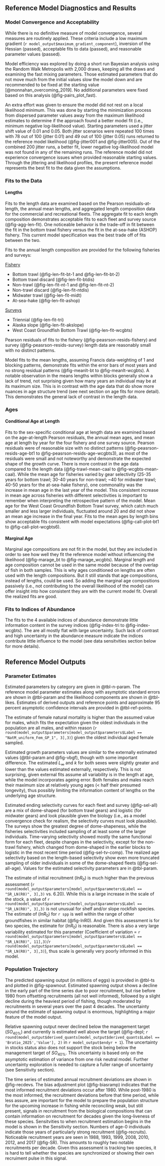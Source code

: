 ## Reference Model Diagnostics and Results


### Model Convergence and Acceptability {#model-convergence}

While there is no definitive measure of model convergence, several measures are routinely applied. These criteria include a low maximum gradient (`r model_output$maximum_gradient_component`), inversion of the Hessian (passed), acceptable fits to data (passed), and reasonable parameter values (passed). 

Model efficiency was explored by doing a short run Bayesian analysis using the Random Walk Metropolis with 2,000 draws, keeping all the draws and examining the fast mixing parameters. Those estimated parameters that do not move much from the initial values slow the model down and are recommended to be fixed at the starting value [@monnahan_overcoming_2019]. No additional parameters were fixed based on this analysis (@fig-pairs_plot_fast).

An extra effort was given to ensure the model did not rest on a local likelihood minimum. This was done by starting the minimization process from dispersed parameter values away from the maximum likelihood estimates to determine if the approach found a better model fit (i.e., minimum negative log-likelihood value). Starting parameters used a jitter shift value of 0.01 and 0.05. Both jitter scenarios were repeated 100 times with 78 out of 100 (jitter 0.01) and 49 out of 100 (jitter 0.05) runs returned to the reference model likelihood (@fig-jitter001 and @fig-jitter005). Out of the combined 200 jitter runs, a better fit, lower negative log-likelihood model was not found in any of the remaining runs. The reference model did not experience convergence issues when provided reasonable starting values. Through the jittering and likelihood profiles, the present reference model represents the best fit to the data given the assumptions. 


### Fits to the Data


#### Lengths

Fits to the length data are examined based on the Pearson residuals-at-length, the annual mean lengths, and aggregated length composition data for the commercial and recreational fleets. The aggregate fit to each length composition demonstrates acceptable fits to each fleet and survey source (@fig-agg-len-fit). One noticeable behavior is the trade-off in fit between the fit in the bottom trawl fishery versus the fit in the at-sea-hake (ASHOP) fishery. This current model specification was the best trade off of fits between the two. 

Fits to the annual length composition are provided for the following fisheries and surveys:

<u>Fishery</u>

* Bottom trawl (@fig-len-fit-bt-1 and @fig-len-fit-bt-2)
* Bottom trawl discard (@fig-len-fit-btdis)
* Non-trawl (@fig-len-fit-nt-1 and @fig-len-fit-nt-2)
* Non-trawl discard (@fig-len-fit-ntdis)
* Midwater trawl (@fig-len-fit-midt)
* At-sea-hake (@fig-len-fit-ashop)

<u>Surveys</u>

* Triennial (@fig-len-fit-tri)
* Alaska slope (@fig-len-fit-akslope)
* West Coast Groundfish Bottom Trawl (@fig-len-fit-wcgbts)


Pearson residuals of fits to the fishery (@fig-peasrson-resids-fishery) and survey (@fig-peasrson-resids-survey) length data are reasonably small with no distinct patterns. 

Model fits to the mean lengths, assuming Francis data-weighting of 1 and blocking patterns, demonstrate fits within the error bars of most years and no strong residual patterns (@fig-meanlt-bt to @fig-meanlt-wcgbts). A notable observation in the means lengths within blocks generally show a lack of trend, not surprising given how many years an individual may be at its maximum size. This is in contrast with the age data that do show more nuances in age structure trend (see next section on age fits for more detail). This demonstrates the general lack of contrast in the length data.


### Ages

#### Conditional Age at Length

Fits to the sex-specific conditional age at length data are examined based on the age-at-length Pearson residuals, the annual mean ages, and mean age at length by year for the four fishery and one survey source. Pearson residuals were of reasonable size with no distinct patterns (@fig-peasrson-resids-age-bt1 to @fig-peasrson-resids-age-wcgbts3), as most of the residuals were small and not noteworthy and demonstrate the expected shape of the growth curve. There is more contrast in the age data compared to the length data (@fig-trawl-mean-caal to @fig-wcgbts-mean-caal). While the mean age for fisheries varied by gear selectivity (25-35 years for bottom trawl; 30-40 years for non-trawl; ~40 for midwater trawl; 40-50 years for the at-sea-hake fishery), one commonality was the increase in mean age in the last year of the model. This consistent increase in mean age across fisheries with different selectivities is important to remember when interpreting the retrospective pattern of the model. Mean age for the West Coast Groundfish Bottom Trawl survey, which catch much smaller and less larger individuals, fluctuated around 20 and did not show an mean age increase in the final year. Fits to the mean ages by length bins show acceptable fits consistent with model expectations (@fig-call-plot-bt1 to @fig-call-plot-wcgbts6).

#### Marginal Age

Marginal age compositions are not fit in the model, but they are included in order to see how well they fit the reference model without influencing the likelihood (@fig-marage_bt to @fig-marage_wcgbts). Marginal length and age composition cannot be used in the same model because of the overlap of fish in both samples. This is why ages conditioned on lengths are often used with the length compositions. But it still stands that age compositions, instead of lengths, could be used. So adding the marginal age compositions passively (i.e., not contributing to the overall likelihood of the model) can offer insight into how consistent they are with the current model fit. Overall the realized fits are good.  

### Fits to Indices of Abundance

The fits to the 4 available indices of abundance demonstrate little information content in the survey indices (@fig-index-tri to @fig-index-wcgbts). The are all mostly flat with large uncertainty. Such lack of contrast and high uncertainty in the abundance measure indicate the indices contribute little influence to the model (see data sensitvities section below for more details).


## Reference Model Outputs 

### Parameter Estimates

Estimated parameters by category are given in @tbl-n-param. The reference model parameter estimates along with asymptotic standard errors are shown in @tbl-param and the likelihood components are shown in @tbl-likes. Estimates of derived outputs and reference points and approximate 95 percent asymptotic confidence intervals are provided in @tbl-ref-points. 

The estimate of female natural mortality is higher than the assumed value for males, which fits the expectation given the oldest individuals in the population are all males, and within reason (`r round(model_output$parameters[model_output$parameters$Label == "NatM_uniform_Fem_GP_1", 3],3)`) given the oldest individual aged female sampled. 

Estimated growth parameters values are similar to the externally estimated values (@tbl-param and @fig-vbgf), though with some important difference. The estimated $L_{\infty}$ and $k$ for both sexes were slightly greater and lower than the values estimated externally, respectively. This is not surprising, given external fits assume all variability is in the length at age, while the model incorporates ageing error. Both females and males reach their maximum size at relatively young ages (< half their presumed longevity), thus possibly limiting the information content of lengths on the underlying age structure.

Estimated ending selectivity curves for each fleet and survey (@fig-sel-all) are a mix of dome-shaped (for bottom trawl gears) and logistic (for midwater gears) and look plausible given the biology (i.e., as a model convergence check for realism, the selectivity curves must look plausible). The surveys show the greatest degree of dome-shapeness, while the fisheries selectivities included sampling of at least some of the larger individuals. Time-varying selectivity showed mostly the same functional form for each fleet, despite changes in the selectivity, except for the non-trawl fishery, which changed from dome-shaped in the earlier blocks to logistic in the most recent time period (@fig-sel-tv-comp). The realized age selectivity based on the length-based selectivity show even more truncated sampling of older individuals in some of the dome-shaped fleets (@fig-sel-all-age). Values for the estimated selectivity parameters are in @tbl-param.

The estimate of initial recruitment ($lnR_0$) is much higher than the previous assessment (`r round(model_output$parameters[model_output$parameters$Label == "SR_LN(R0)", 3],3)` vs. 6.20). While this is a large increase in the scale of the stock, a value of `r round(model_output$parameters[model_output$parameters$Label == "SR_LN(R0)", 3],3)` is not unusual for shelf and/or slope rockfish species. The estimate of ($lnR_0$) for `r spp` is well within the range of other groundfishes in similar habitat (@fig-lnR0). And given this assessment is for two species, the estimate for ($lnR_0$) is reasonable. There is also a very large variability estimated for this parameter (Coefficient of variation = `r round(model_output$parameters[model_output$parameters$Label == "SR_LN(R0)", 11],3)`/`r round(model_output$parameters[model_output$parameters$Label == "SR_LN(R0)", 3],3)`), thus scale is generally very poorly informed in this model. 

### Population Trajectory

The predicted spawning output (in millions of eggs) is provided in @tbl-ts and plotted in @fig-spawnout. Estimated spawning output shows a decline in the early part of the time series due to poor recruitment, but rise before 1980 from offsetting recruitments (all not well informed), followed by a slight decline during the heaviest period of fishing, though moderated by recruitments in several years over the past 4 decades. The uncertainty around the estimate of spawning output is enormous, highlighting a major feature of the model output.

Relative spawning output never declined below the management target ($SO_{40\%}$) and currently is estimated well above the target (@fig-depl; `r round(model_output$derived_quants[model_output$derived_quants$Label == 'Bratio_2025','Value'], 2)` in `r model_output$endyr + 1`). The uncertainty in stocks status also does not support the stock being below the management target of $SO_{40\%}$. This uncertainty is based only on the asymptotic estimation of variance from one risk neutral model. Further uncertainty exploration is needed to capture a fuller range of uncertainty (see Sensitivity section).

The time series of estimated annual recruitment deviations are shown in @fig-recdevs. The bias adjustment plot (@fig-biasramp) indicates that the most informed recruitment deviations occur after 1980. While post-1980 is the most informed, the recruitment deviations before that time period, while less assure, are important for the model to prepare the population structure for the upcoming increase in fishing while reconciling weak, but still present, signals in recruitment from the biological compositions that can contain information on recruitment for decades given the long-liveness of these species. Sensitvities to when recruitment estimation begins in the model is shown in the Sensitivity section. Numbers of age-0 individuals indicate those years of particularly strong recruitment (@fig-recruits). Noticeable recruitment years are seen in 1988, 1993, 1999, 2008, 2010, 2012, and 2017 (@fig-SR). This amounts to roughly two notable recruitments per decade. Given this assessment is tracking two species, it is hard to tell whether the species are synchronized or showing their own recruiment pulse in this signal.
